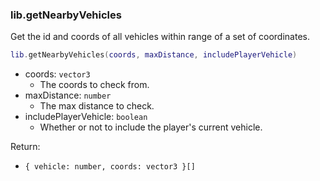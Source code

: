 ### lib.getNearbyVehicles

Get the id and coords of all vehicles within range of a set of coordinates.

```lua
lib.getNearbyVehicles(coords, maxDistance, includePlayerVehicle)
```

* coords: `vector3`
  * The coords to check from.
* maxDistance: `number`
  * The max distance to check.
* includePlayerVehicle: `boolean`
  * Whether or not to include the player's current vehicle.

Return:

* `{ vehicle: number, coords: vector3 }[]`
